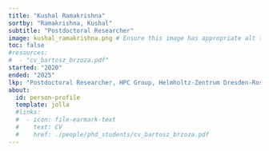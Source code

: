 ```yaml
---
title: "Kushal Ramakrishna"
sortby: "Ramakrishna, Kushal"
subtitle: "Postdoctoral Researcher"
image: kushal_ramakrishna.png # Ensure this image has appropriate alt text if used directly in content
toc: false
#resources: 
#  - "cv_bartosz_brzoza.pdf"
started: "2020"
ended: "2025"
lkp: "Postdoctoral Researcher, HPC Group, Helmholtz-Zentrum Dresden-Rossendorf, Germany"
about:
  id: person-profile
  template: jolla
  #links:
  #  - icon: file-earmark-text
  #    text: CV
  #    href: ./people/phd_students/cv_bartosz_brzoza.pdf
---
```


:::{#person-profile}
:::

<!---
## Biography
## Experience
## Education
-->
